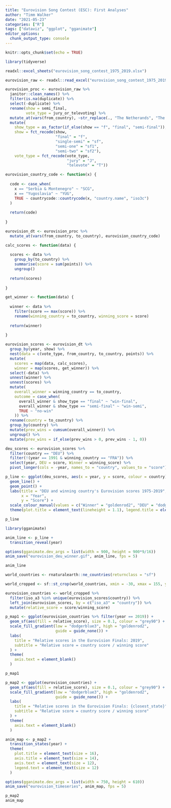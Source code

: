 ```yaml
---
title: "Eurovision Song Contest (ESC): First Analyses"
author: "Timm Walker"
date: "2021-05-23"
categories: ["R"]
tags: ["dataviz", "ggplot", "gganimate"]
editor_options: 
  chunk_output_type: console
---
```


```r
knitr::opts_chunk$set(echo = TRUE)

library(tidyverse)
```

```r
readxl::excel_sheets("eurovision_song_contest_1975_2019.xlsx")

eurovision_raw <- readxl::read_excel("eurovision_song_contest_1975_2019.xlsx", sheet = "Data")
```

```r
eurovision_proc <- eurovision_raw %>%
  janitor::clean_names() %>%
  filter(is.na(duplicate)) %>%
  select(-duplicate) %>%
  rename(show = semi_final,
         vote_type = jury_or_televoting) %>%
  mutate_at(vars(from_country), ~str_replace(., "The Netherands", "The Netherlands")) %>%
  mutate(
    show_type = as_factor(if_else(show == "f", "final", "semi-final")),
    show = fct_recode(show,
                      "final" = "f",
                      "single-semi" = "sf",
                      "semi-one" = "sf1",
                      "semi-two" = "sf2"),
    vote_type = fct_recode(vote_type,
                           "jury" = "J",
                           "televote" = "T"))

```


```r
eurovision_country_code <- function(x) {
  
  code <- case_when(
    x == "Serbia & Montenegro" ~ "SCG",
    x == "Yugoslavia" ~ "YUG",
    TRUE ~ countrycode::countrycode(x, "country.name", "iso3c")
  )
  
  return(code)
  
}

```

```r
eurovision_dt <- eurovision_proc %>%
  mutate_at(vars(from_country, to_country), eurovision_country_code)

```

```r
calc_scores <- function(data) {
  
  scores <- data %>%
    group_by(to_country) %>%
    summarise(score = sum(points)) %>%
    ungroup()
  
  return(scores)
  
}

get_winner <- function(data) {
  
  winner <- data %>%
    filter(score == max(score)) %>%
    rename(winning_country = to_country, winning_score = score)
  
  return(winner)
  
}

```

```r
eurovision_scores <- eurovision_dt %>% 
  group_by(year, show) %>%
  nest(data = c(vote_type, from_country, to_country, points)) %>%
  mutate(
    scores = map(data, calc_scores),
    winner = map(scores, get_winner)) %>%
  select(-data) %>%
  unnest(winner) %>%
  unnest(scores) %>%
  mutate(
    overall_winner = winning_country == to_country,
    outcome = case_when(
      overall_winner & show_type == "final" ~ "win-final",
      overall_winner & show_type == "semi-final" ~ "win-semi",
      TRUE ~ "no-win"
    )) %>%
  rename(country = to_country) %>%
  group_by(country) %>% 
  mutate(prev_wins = cumsum(overall_winner)) %>%
  ungroup() %>%
  mutate(prev_wins = if_else(prev_wins > 0, prev_wins - 1, 0))

```

```r
deu_scores <- eurovision_scores %>%
  filter(country == "DEU") %>%
  filter(!(year == 1991 & winning_country == "FRA")) %>%
  select(year, DEU = score, Winner = winning_score) %>%
  pivot_longer(cols = -year, names_to = "country", values_to = "score")
```

```r
p_line <- ggplot(deu_scores, aes(x = year, y = score, colour = country)) +
  geom_line() +
  geom_point() +
  labs(title = "DEU and winning country's Eurovision scores 1975-2019",
       x = "Year",
       y = "Score") +
  scale_colour_manual(values = c("Winner" = "goldenrod2", "DEU" = "dodgerblue3")) +
  theme(plot.title = element_text(lineheight = 1.1), legend.title = element_blank(), legend.position = "bottom")

p_line
```

```r
library(gganimate)

anim_line <- p_line +
  transition_reveal(year)

options(gganimate.dev_args = list(width = 900, height = 900*9/16))
anim_save("eurovision_deu_winner.gif", anim_line, fps = 5)

anim_line

```

```r
world_countries <- rnaturalearth::ne_countries(returnclass = "sf")

world_cropped <- sf::st_crop(world_countries, xmin = -30, xmax = 155, ymin = -90, ymax = 90)

eurovision_countries <- world_cropped %>%
  filter(iso_a3 %in% unique(eurovision_scores$country)) %>%
  left_join(eurovision_scores, by = c("iso_a3" = "country")) %>%
  mutate(relative_score = score/winning_score)

```

```r
p_map1 <- ggplot(eurovision_countries %>% filter(year == 2019)) +
  geom_sf(aes(fill = relative_score), size = 0.1, colour = "grey90") +
  scale_fill_gradient(low = "dodgerblue3", high = "goldenrod2",
                      guide = guide_none()) +
  labs(
    title = "Relative scores in the Eurovision Finals: 2019",
    subtitle = "Relative score = country score / winning score"
  ) +
  theme(
    axis.text = element_blank()
  )

p_map1

```

```r
p_map2 <- ggplot(eurovision_countries) +
  geom_sf(aes(fill = relative_score), size = 0.1, colour = "grey90") +
  scale_fill_gradient(low = "dodgerblue3", high = "goldenrod2", 
                      guide = guide_none()) +
  labs(
    title = "Relative scores in the Eurovision Finals: {closest_state}",
    subtitle = "Relative score = country score / winning score"
  ) +
  theme(
    axis.text = element_blank()
  )

anim_map <- p_map2 +
  transition_states(year) +
  theme(
    plot.title = element_text(size = 16),
    axis.title = element_text(size = 14),
    axis.text = element_text(size = 12),
    legend.text = element_text(size = 12)
  )

options(gganimate.dev_args = list(width = 750, height = 610))
anim_save("eurovision_timeseries", anim_map, fps = 5)

p_map2
anim_map

```

